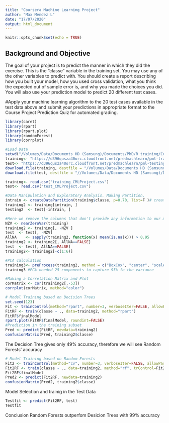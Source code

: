 ```yaml
---
title: "Coursera Machine Learning Project"
author: "Max Mendez L"
date: "17/07/2020"
output: html_document
---
```


```r
knitr::opts_chunk$set(echo = TRUE)
```

## Background and Objective
The goal of your project is to predict the manner in which they did the exercise. This is the "classe" variable in the training set. You may use any of the other variables to predict with. You should create a report describing how you built your model, how you used cross validation, what you think the expected out of sample error is, and why you made the choices you did. You will also use your prediction model to predict 20 different test cases.

#Apply your machine learning algorithm to the 20 test cases available in the test data above and submit your predictions in appropriate format to the Course Project Prediction Quiz for automated grading.

```r
library(caret)
library(rpart)
library(rpart.plot)
library(randomForest)
library(corrplot)

#Load Data
setwd("/Volumes/Data/Documents HD (Samsung)/Documents/PhD/R training/Codes")
training<- "https://d396qusza40orc.cloudfront.net/predmachlearn/pml-training.csv"
test<- "https://d396qusza40orc.cloudfront.net/predmachlearn/pml-testing.csv"
download.file(training, destfile = "/Volumes/Data/Documents HD (Samsung)/Documents/PhD/R training/Codes/training_CMLProject.csv", method="libcurl")
download.file(test, destfile = "//Volumes/Data/Documents HD (Samsung)/Documents/PhD/R training/Codes/test_CMLProject.csv", method="libcurl")

training<- read.csv("training_CMLProject.csv")
test<- read.csv("test_CMLProject.csv")
```

```r
#Data Manipulation and Exploratory Analysis. Making Partition.
intrain <- createDataPartition(training$classe, p=0.70, list=F )# create data partition
training2 <- training[intrain, ]
testing2  <- test[-intrain, ]

#Here we remove the columns that don't provide any information to our model
NZV <- nearZeroVar(training)
training2 <- training[, -NZV ]
test  <- test[, -NZV]
AllNA    <- sapply(training2, function(x) mean(is.na(x))) > 0.95
training2 <- training2[, AllNA==FALSE]
test  <- test[, AllNA==FALSE]
training2<- training2[-c(1:6)]

#PCA calculation
training3<- preProcess(training2, method = c("BoxCox", "center", "scale","pca"), thresh = 0.95) 
training3 #PCA needed 25 components to capture 95% fo the variance

#Making a Correlation Matrix and Plot
corMatrix <- cor(training2[,-53])
corrplot(corMatrix, method="color")

# Model Training based on Decision Trees
set.seed(123)
Fit <- trainControl(method="rpart", number=3, verboseIter=FALSE, allowParallel = T)
FitRF <- train(classe ~ ., data=training2, method="rpart")
FitRF$finalModel
rpart.plot(FitRF$finalModel, roundint=FALSE)
#Prediction in the training subset
Pred <- predict(FitRF, newdata=training2)
confusionMatrix(Pred, training2$classe)

```
The Decision Tree gives only 49% accuracy, therefore we will see Random Forests' accuracy
```r
# Model Training based on Random Forests
Fit2 <- trainControl(method="cv", number=3, verboseIter=FALSE, allowParallel = T)
Fit2RF <- train(classe ~ ., data=training2, method="rf", trControl=Fit2)
Fit2RF$finalModel
Pred2 <- predict(Fit2RF, newdata=training2)
confusionMatrix(Pred2, training2$classe)
```

Model Selection and trainig in the Test Data
```r
Testfit <- predict(Fit2RF, test)
Testfit

```
Conclusion
Random Forests outperfom Desicion Trees with 99% accuracy





